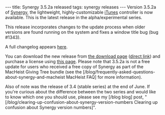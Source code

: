 ---
title: Synergy 3.5.2a released
tags: synergy releases
---
Version 3.5.2a of [[Synergy]], the lightweight, highly-customizable [[iTunes]] controller is now available. This is the latest release in the alpha/experimental series.

This release incorporates changes to the update process when older versions are found running on the system and fixes a window title bug (bug #1343).

A full changelog appears [http://wincent.com/a/products/synergy-classic/history/#3.5.2a here].

You can download the new release from [http://wincent.com/a/products/synergy-classic/download/ the download page] ([http://wincent.com/download.php?item=SynergyBeta.zip direct link]) and purchase a license using [https://secure.wincent.com/a/products/synergy-classic/purchase/ this page]. Please note that 3.5.2a is not a free update for users who received a free copy of Synergy as part of the MacHeist Giving Tree bundle (see the [/blog/frequently-asked-questions-about-synergy-and-macheist MacHeist FAQ] for more information).

Also of note was the release of 3.4 (stable series) at the end of June. If you're curious about the difference between the two series and would like to know which one you should use, please see my [/blog blog] post, "[/blog/clearing-up-confusion-about-synergy-version-numbers Clearing up confusion about Synergy version numbers]".
